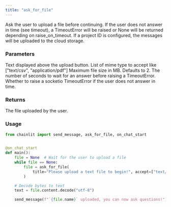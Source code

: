 ```yaml
---
title: "ask_for_file"
---
```


Ask the user to upload a file before continuing.
If the user does not answer in time (see timeout), a TimeoutError will be raised or None will be returned depending on raise_on_timeout.
If a project ID is configured, the messages will be uploaded to the cloud storage.

### Parameters

<ParamField path="title" type="str">
  Text displayed above the upload button.
</ParamField>
<ParamField path="accept" type="List[str]">
  List of mime type to accept like ["text/csv", "application/pdf"]
</ParamField>
<ParamField path="max_size_mb" type="int" optional>
  Maximum file size in MB. Defaults to 2.
</ParamField>
<ParamField path="timeout" type="int" optional>
  The number of seconds to wait for an answer before raising a TimeoutError.
</ParamField>
<ParamField path="raise_on_timeout" type="bool" optional>
  Whether to raise a socketio TimeoutError if the user does not answer in time.
</ParamField>

### Returns

<ResponseField name="response" type="AskFileResponse" required>
  The file uploaded by the user.
</ResponseField>

### Usage

```python Code Example
from chainlit import send_message, ask_for_file, on_chat_start


@on_chat_start
def main():
    file = None  # Wait for the user to upload a file
    while file == None:
        file = ask_for_file(
            title="Please upload a text file to begin!", accept=["text/plain"]
        )

    # Decode bytes to text
    text = file.content.decode("utf-8")

    send_message(f"`{file.name}` uploaded, you can now ask questions!")

```
